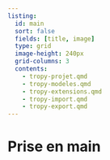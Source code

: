 ```yaml
---
listing:
  id: main
  sort: false
  fields: [title, image]
  type: grid
  image-height: 240px
  grid-columns: 3
  contents:
    - tropy-projet.qmd
    - tropy-modeles.qmd
    - tropy-extensions.qmd
    - tropy-import.qmd
    - tropy-export.qmd
---
```


# Prise en main

:::{#main}
:::